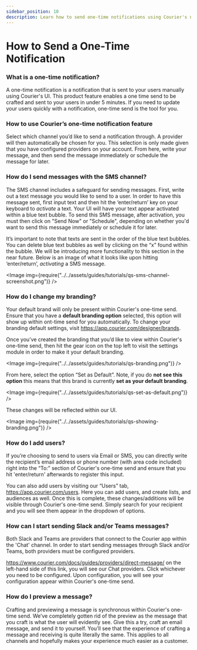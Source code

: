 ```yaml
---
sidebar_position: 10
description: Learn how to send one-time notifications using Courier's new UI.
---
```



# How to Send a One-Time Notification

### What is a one-time notification?

A one-time notification is a notification that is sent to your users manually using Courier's UI. This product feature enables a one time send to be crafted and sent to your users in under 5 minutes.
If you need to update your users quickly with a notification, one-time send is the tool for you. 

### How to use Courier’s one-time notification feature

Select which channel you’d like to send a notification through. A provider will then automatically be chosen for you. This
 selection is only made given that you have configured providers on your account. From here, write your message, and then send the message immediately or schedule the message for later.

### How do I send messages with the SMS channel?

The SMS channel includes a safeguard for sending messages. First, write out a text message you would like to send to a user. In order to have this message sent, first input text and then hit the 
‘enter/return’ key on your keyboard to *activate* a text. Your UI will have your text appear activated within a blue text bubble. To send this SMS message, after activation, you must then click on
"Send Now" or "Schedule", depending on whether you'd want to send this message immediately or schedule it for later.

It’s important to note that texts are sent in the order of the blue text bubbles. You can delete blue text bubbles as well by clicking on the “x” found within the bubble. We will be 
introducing more functionality to this section in the near future. Below is an image of what it looks like upon hitting ‘enter/return’, *activating* a SMS message.

<Image
  img={require("../../assets/guides/tutorials/qs-sms-channel-screenshot.png")}
/>

### How do I change my branding?

Your default brand will only be present within Courier's one-time send. Ensure that you have a **default branding option** selected, this option will show up within ont-time send for you automatically. To change your branding default settings, visit https://app.courier.com/designer/brands. 

Once you’ve created the branding that you’d like to view within Courier's one-time send, then hit the gear icon on the top left to visit the settings module in order to make it your default branding.

<Image
  img={require("../../assets/guides/tutorials/qs-branding.png")}
/>

From here, select the option “Set as Default”. Note, if you do **not see this option** this means that this brand is currently **set as your default branding**.


<Image
  img={require("../../assets/guides/tutorials/qs-set-as-default.png")}
/>

These changes will be reflected within our UI. 

<Image
  img={require("../../assets/guides/tutorials/qs-showing-branding.png")}
/>

### How do I add users?

If you’re choosing to send to users via Email or SMS, you can directly write the recipient’s email address or phone number (with area code included) right into the “To:” section of Courier's one-time send and 
ensure that you hit 'enter/return' afterwards to register this input.

You can also add users by visiting our “Users” tab, https://app.courier.com/users. Here you can add users, and create lists, and audiences as well. Once this is complete, these changes/additions
will be visible through Courier's one-time send. Simply search for your recipient and you will see them appear in the dropdown of options.

### How can I start sending Slack and/or Teams messages?

Both Slack and Teams are providers that connect to the Courier app within the 'Chat' channel. In order to start sending messages through Slack and/or Teams, both providers must 
be configured providers. 

https://www.courier.com/docs/guides/providers/direct-message/ on the left-hand side of this link, you will see our Chat providers. Click whichever you need to be configured. Upon configuration, you
will see your configuration appear within Courier's one-time send. 


### How do I preview a message?

Crafting and previewing a message is synchronous within Courier's one-time send. We’ve completely gotten rid of the preview as the message that you craft is what the user will evidently see. Give this a try, 
craft an email message, and send it to yourself. You’ll see that the experience of crafting a message and receiving is quite literally the same. This applies to all channels and hopefully makes your experience much easier as a customer. 
